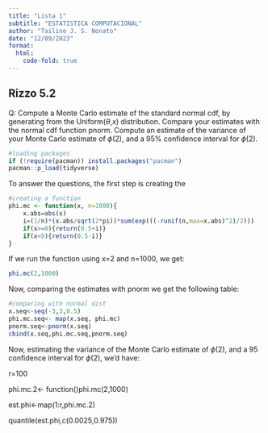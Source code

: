 ```yaml
---
title: "Lista 1"
subtitle: "ESTATISTICA COMPUTACIONAL"
author: "Tailine J. S. Nonato"
date: "12/09/2023"
format:
  html:
    code-fold: true
---
```


## Rizzo 5.2

Q: Compute a Monte Carlo estimate of the standard
normal cdf, by generating from the Uniform($\theta$,$x$) distribution. Compare your estimates with the normal cdf function pnorm. Compute an estimate of the variance of your Monte Carlo estimate of $\phi$(2), and a 95% confidence interval for $\phi$(2).

```r
#loading packages
if (!require(pacman)) install.packages("pacman")
pacman::p_load(tidyverse)
```

To answer the questions, the first step is creating the 

```r
#creating a function
phi.mc <- function(x, n=1000){
    x.abs=abs(x)
    i=(1/n)*(x.abs/sqrt(2*pi))*sum(exp(((-runif(n,max=x.abs)^2)/2)))
    if(x>=0){return(0.5+i)}
    if(x<0){return(0.5-i)}
}
```

If we run the function using x=2 and n=1000, we get:
```r
phi.mc(2,1000)
```

Now, comparing the estimates with pnorm we get the following table:

```r
#comparing with normal dist
x.seq<-seq(-3,3,0.5)
phi.mc.seq<- map(x.seq, phi.mc)
pnorm.seq<-pnorm(x.seq)
cbind(x.seq,phi.mc.seq,pnorm.seq)
```

Now, estimating the variance of the Monte Carlo estimate of $\phi(2)$, and a $95%$ confidence interval
for $\phi(2)$, we'd have:

r=100

phi.mc.2<- function()phi.mc(2,1000)

est.phi<-map(1:r,phi.mc.2)

quantile(est.phi,c(0.0025,0.975))


